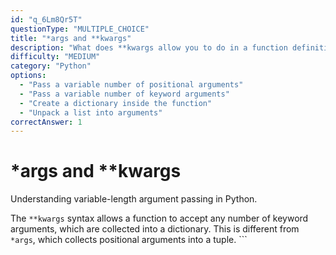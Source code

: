 ```yaml
---
id: "q_6Lm8Qr5T"
questionType: "MULTIPLE_CHOICE"
title: "*args and **kwargs"
description: "What does **kwargs allow you to do in a function definition?"
difficulty: "MEDIUM"
category: "Python"
options:
  - "Pass a variable number of positional arguments"
  - "Pass a variable number of keyword arguments"
  - "Create a dictionary inside the function"
  - "Unpack a list into arguments"
correctAnswer: 1
---
```


# *args and **kwargs

Understanding variable-length argument passing in Python.

The `**kwargs` syntax allows a function to accept any number of keyword arguments, which are collected into a dictionary. This is different from `*args`, which collects positional arguments into a tuple.
\`\`\`
